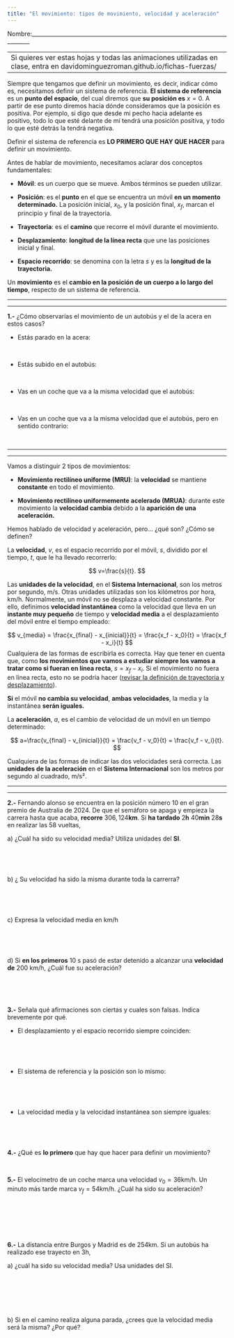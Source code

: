 ```yaml
---
title: "El movimiento: tipos de movimiento, velocidad y aceleración"
---
```


Nombre:\_\_\_\_\_\_\_\_\_\_\_\_\_\_\_\_\_\_\_\_\_\_\_\_\_\_\_\_\_\_\_\_\_\_\_\_\_\_\_\_\_\_\_\_\_\_\_\_\_\_\_\_\_\_\_\_\_\_\_\_\_\_\_\_\_\_\_\_\_\_\_\_\_\_\_\_\_\_

------------------------------------------------------------------------
Si quieres ver estas hojas y todas las animaciones utilizadas en clase, entra en davidominguezroman.github.io/fichas-fuerzas/

------------------------------------------------------------------------

Siempre que tengamos que definir un movimiento, es decir, indicar cómo es, necesitamos definir un sistema de referencia. **El sistema de referencia** es un **punto del espacio**, del cual diremos que **su posición es** $x=0$. A partir de ese punto diremos hacia dónde consideramos que la posición es positiva. Por ejemplo, si digo que desde mi pecho hacia adelante es positivo, todo lo que esté delante de mí tendrá una posición positiva, y todo lo que esté detrás la tendrá negativa.

Definir el sistema de referencia es **LO PRIMERO QUE HAY QUE HACER** para definir un movimiento.

Antes de hablar de movimiento, necesitamos aclarar dos conceptos fundamentales:

-   **Móvil**: es un cuerpo que se mueve. Ambos términos se pueden utilizar.

-   **Posición**: es el **punto** en el que se encuentra un móvil **en un momento determinado.** La posición inicial, $x_0$, y la posición final, $x_f$, marcan el principio y final de la trayectoria.

-   **Trayectoria**: es el **camino** que recorre el móvil durante el movimiento.

-   **Desplazamiento**: **longitud de la línea recta** que une las posiciones inicial y final.

-   **Espacio recorrido**: se denomina con la letra $s$ y es la **longitud de la trayectoria.**

Un **movimiento** es el **cambio en la posición de un cuerpo a lo largo del tiempo**, respecto de un sistema de referencia.

------------------------------------------------------------------------

------------------------------------------------------------------------

**1.-** ¿Cómo observarías el movimiento de un autobús y el de la acera en estos casos?

-   Estás parado en la acera:

<br>

-   Estás subido en el autobús:

<br>

-   Vas en un coche que va a la misma velocidad que el autobús:

<br>

-   Vas en un coche que va a la misma velocidad que el autobús, pero en sentido contrario:

<br>

------------------------------------------------------------------------

------------------------------------------------------------------------

Vamos a distinguir 2 tipos de movimientos:

-   **Movimiento rectilíneo uniforme (MRU)**: la **velocidad** se mantiene **constante** en todo el movimiento.

-   **Movimiento rectilíneo uniformemente acelerado (MRUA)**: durante este movimiento la **velocidad cambia** debido a la **aparición de una aceleración.**

Hemos hablado de velocidad y aceleración, pero... ¿qué son? ¿Cómo se definen?

La **velocidad**, $v$, es el espacio recorrido por el móvil, $s$, dividido por el tiempo, $t$, que le ha llevado recorrerlo:

$$
v=\frac{s}{t}.
$$

Las **unidades de la velocidad**, en el **Sistema Internacional**, son los metros por segundo, $\text{m}/\text{s}$. Otras unidades utilizadas son los kilómetros por hora, $\text{km}/\text{h}$. Normalmente, un móvil no se desplaza a velocidad constante. Por ello, definimos **velocidad instantánea** como la velocidad que lleva en un **instante muy pequeño** de tiempo y **velocidad media** a el desplazamiento del móvil entre el tiempo empleado:

$$
v_{media} = \frac{x_{final} - x_{inicial}}{t} = \frac{x_f - x_0}{t} = \frac{x_f - x_i}{t}
$$Cualquiera de las formas de escribirla es correcta. Hay que tener en cuenta que, como **los movimientos que vamos a estudiar siempre los vamos a tratar como si fueran en línea recta**, $s = x_f - x_i$. Si el movimiento no fuera en línea recta, esto no se podría hacer ([revisar la definición de trayectoria y desplazamiento]{.underline}).

**Si** el móvil **no cambia su velocidad**, **ambas velocidades**, la media y la instantánea **serán iguales.**

La **aceleración**, $a$, es el cambio de velocidad de un móvil en un tiempo determinado:

$$
a=\frac{v_{final} - v_{inicial}}{t} = \frac{v_f - v_0}{t} = \frac{v_f - v_i}{t}.
$$

Cualquiera de las formas de indicar las dos velocidades será correcta. Las **unidades de la aceleración** en el **Sistema Internacional** son los metros por segundo al cuadrado, $\text{m}/\text{s}²$.

------------------------------------------------------------------------

------------------------------------------------------------------------

**2.-** Fernando alonso se encuentra en la posición número 10 en el gran premio de Australia de 2024. De que el semáforo se apaga y empieza la carrera hasta que acaba, **recorre** $306,124$**km**. Si **ha tardado** $2$**h** $40$**min** $28$**s** en realizar las 58 vueltas,

a\) ¿Cuál ha sido su velocidad media? Utiliza unidades del **SI**.

<br>

<br>

b\) ¿ Su velocidad ha sido la misma durante toda la carrerra?

<br>

<br>

c\) Expresa la velocidad media en $\text{km}/\text{h}$

<br>

<br>

d\) Si **en los primeros** $10\text{ s}$ pasó de estar detenido a alcanzar una **velocidad de** $200\text{ km}/\text{h}$, ¿Cuál fue su aceleración?

<br> <br> <br>

**3.-** Señala qué afirmaciones son ciertas y cuales son falsas. Indica brevemente por qué.

-   El desplazamiento y el espacio recorrido siempre coinciden:

<br>

<br>

-   El sistema de referencia y la posición son lo mismo:

<br>

<br>

-   La velocidad media y la velocidad instantánea son siempre iguales:

<br>

<br>

**4.-** ¿Qué es **lo primero** que hay que hacer para definir un movimiento?

<br>

**5.-** El velocímetro de un coche marca una velocidad $v_0 = 36 \text{km}/\text{h}$. Un minuto más tarde marca $v_f = 54 \text{km}/\text{h}$. ¿Cuál ha sido su aceleración?

<br>

<br>

<br>

**6.-** La distancia entre Burgos y Madrid es de $254$km. Si un autobús ha realizado ese trayecto en $3$h,

a\) ¿cuál ha sido su velocidad media? Usa unidades del SI.

<br>

<br>

<br>

b\) Si en el camino realiza alguna parada, ¿crees que la velocidad media será la misma? ¿Por qué?

<br>

<br>

<br>